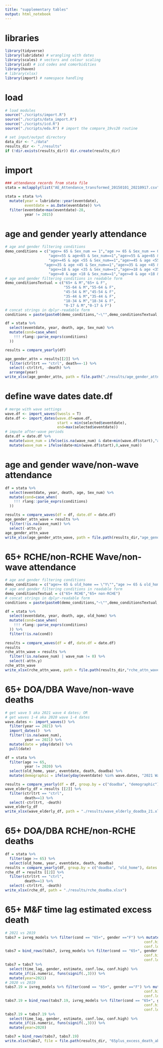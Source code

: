 ```yaml
---
title: "supplementary tables"
output: html_notebook
---
```


# libraries
```r
library(tidyverse)
library(lubridate) # wrangling with dates
library(scales) # vectors and colour scaling
library(icd) # icd codes and comorbidities
library(haven)
# library(xlsx)
library(import) # namespace handling
```


# load
```r
# load modules
source("./scripts/import.R")
source("./scripts/data_import.R")
source("./scripts/icd.R")
source("./scripts/eda.R") # import the compare_19vs20 routine

# set input/output directory
data_dir <- "./data"
results_dir <- "./results"
if (!dir.exists(results_dir)) dir.create(results_dir)
```

# import
```r
### attendance records from stata file
stata = mclapply(list("AE_Attendance_transformed_20150101_20210917.csv"), import_csv, mc.cores=40)

stata = stata %>%
  mutate(year = lubridate::year(eventdate),
         eventdate = as.Date(eventdate)) %>% 
  filter(eventdate<max(eventdate)-28,
         year != 2015)

```

# age and gender yearly attendance

```r
# age and gender filtering conditions 
demo_conditions = c("age>= 65 & Sex_num == 1","age >= 65 & Sex_num == 0",
                    "age>=55 & age<65 & Sex_num==1","age>=55 & age<65 & Sex_num==0",
                    "age>=45 & age <55 & Sex_num==1","age>=45 & age <55 & Sex_num==0",
                  "age>=35 & age <45 & Sex_num==1","age>=35 & age <45 & Sex_num==0",
                    "age>=18 & age <35 & Sex_num==1","age>=18 & age <35 & Sex_num==0",
                    "age>=0 & age <18 & Sex_num==1","age>=0 & age <18 & Sex_num==0")
# age and gender filtering conditions in readable form
demo_conditionsTextual = c("65+ & M","65+ & F",
                           "55-64 & M","55-64 & F",
                           "45-54 & M","45-54 & F",
                           "35-44 & M","35-44 & F",
                           "18-34 & M","18-34 & F",
                           "0-17 & M","0-17 & F")
# concat strings in dplyr-readable form
conditions = paste(paste0(demo_conditions,"~\"",demo_conditionsTextual,"\";"),collapse ='')

df = stata %>% 
  select(eventdate, year, death, age, Sex_num) %>%
  mutate(cond=case_when(
    !!! rlang::parse_exprs(conditions)
  ))

results = compare_yearly(df) 

age_gender_attn = results[[2]] %>% 
  filter(ctrltrt == "ctrl", death==-1) %>% 
  select(-ctrltrt, -death) %>%
  arrange(year) 
write_xlsx(age_gender_attn, path = file.path("./results/age_gender_attn.xlsx"))
```

# define wave dates date.df

```r
# merge with wave settings
wave.df <- import_waves(twosls = T)
date.df <- import_dates(wave.df=wave.df, 
                        start = min(selected$eventdate), 
                        end=max(selected$eventdate))
# impute after-wave periods
date.df = date.df %>%
  mutate(wave_num = ifelse(is.na(wave_num) & date>min(wave.df$start),"after-wave",wave_num))%>%
  mutate(wave_num = ifelse(date<min(wave.df$start),0,wave_num))
```

# age and gender wave/non-wave attendance 

```r
df = stata %>% 
  select(eventdate, year, death, age, Sex_num) %>%
  mutate(cond=case_when(
    !!! rlang::parse_exprs(conditions)
  ))

results = compare_waves(df = df, date.df = date.df)
age_gender_attn_wave = results %>% 
  filter(!is.na(wave_num)) %>%
  select(-attn.y)
age_gender_attn_wave
write_xlsx(age_gender_attn_wave, path = file.path(results_dir,"age_gender_wave_attn.xlsx"))
```

# 65+ RCHE/non-RCHE Wave/non-wave attendance

```r

# age and gender filtering conditions 
demo_conditions = c("age>= 65 & old_home == \"Y\"","age >= 65 & old_home == \"N\"")
# age and gender filtering conditions in readable form
demo_conditionsTextual = c("65+ RCHE","65+ non-RCHE")
# concat strings in dplyr-readable form
conditions = paste(paste0(demo_conditions,"~\"",demo_conditionsTextual,"\";"),collapse ='')

df = stata %>% 
  select(eventdate, year, death, age, old_home) %>%
  mutate(cond=case_when(
    !!! rlang::parse_exprs(conditions)
  )) %>%
  filter(!is.na(cond))
  
results = compare_waves(df = df, date.df = date.df)
results
rche_attn_wave = results %>% 
  filter(!is.na(wave_num) | wave_num != 0) %>%
  select(-attn.y)
rche_attn_wave 
write_xlsx(rche_attn_wave, path = file.path(results_dir,"rche_attn_wave.xlsx"))
```


# 65+ DOA/DBA Wave/non-wave deaths

```r
# get wave 5 aka 2021 wave 4 dates; OR
# get waves 1-4 aka 2020 wave 1-4 dates
wave.dates <- import_waves() %>% 
  filter(year == 2021) %>%
  import_dates()  %>% 
  filter(!is.na(wave_num),
         year == 2021) %>%
  mutate(date = yday(date)) %>%
  pull(date)

df = stata %>%
  filter(age >= 65, 
         year != 2020) %>%
  select(old_home, year, eventdate, death, doadba) %>%
  mutate(demographic = ifelse(yday(eventdate) %in% wave.dates, "2021 Wave", "2021 Non-wave"))

results = compare_yearly(df = df, group.by = c("doadba", "demographic"), trtyrs = c(2021))
wave_elderly_df = results [[2]] %>% 
  filter(ctrltrt == "ctrl",
         death==1) %>%
  select(-ctrltrt, -death)
wave_elderly_df
write_xlsx(wave_elderly_df, path = "./results/wave_elderly_doadba_21.xlsx")
```


# 65+ DOA/DBA RCHE/non-RCHE deaths

```r

df = stata %>%
  filter(age >= 65) %>%
  select(old_home, year, eventdate, death, doadba) 
results = compare_yearly(df, group.by = c("doadba", "old_home"), dates.2021 = dates.2021)
rche_df = results [[2]] %>% 
  filter(ctrltrt == "ctrl",
         death==1) %>%
  select(-ctrltrt, -death)
write_xlsx(rche_df, path = "./results/rche_doadba.xlsx")
```

# 65+ M&F time lag estimated excess death

```r
# 2021 vs 2019
tabs7 = ivreg_models %>% filter(cond == "65+", gender =="F") %>% mutate(estimate = -estimate * 20585,
                                                                conf.high = -conf.high * 20585,
                                                                conf.low = -conf.low * 20585)
tabs7 = bind_rows(tabs7, ivreg_models %>% filter(cond == "65+", gender =="M") %>% mutate(estimate = -estimate * 17016,
                                                                conf.high = -conf.high * 17016,
                                                                conf.low = -conf.low * 17016))
tabs7 = tabs7 %>% 
  select(time_lag, gender, estimate, conf.low, conf.high) %>%
  mutate_if(is.numeric, funs(signif(.,3))) %>%
  mutate(year=2021)
# 2020 vs 2019
tabs7.19 = ivreg_models %>% filter(cond == "65+", gender =="F") %>% mutate(estimate = -estimate * 84163,
                                                                conf.high = -conf.high * 84163,
                                                                conf.low = -conf.low * 84163)
tabs7.19 = bind_rows(tabs7.19, ivreg_models %>% filter(cond == "65+", gender =="M") %>% mutate(estimate = -estimate * 61957,
                                                                conf.high = -conf.high * 61957,
                                                                conf.low = -conf.low * 61957))
tabs7.19 = tabs7.19 %>%
  select(time_lag, gender, estimate, conf.low, conf.high) %>%
  mutate_if(is.numeric, funs(signif(.,3))) %>%
  mutate(year=2020)

tabs7 = bind_rows(tabs7, tabs7.19)
write.xlsx(tabs7, file = file.path(results_dir, "65plus_excess_death_absestimate.xlsx"))
```

